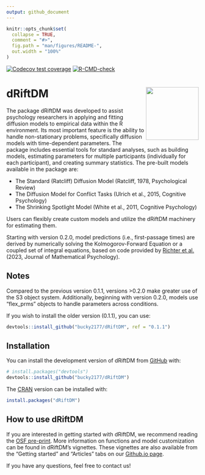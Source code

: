 ```yaml
---
output: github_document
---
```



```r
knitr::opts_chunk$set(
  collapse = TRUE,
  comment = "#>",
  fig.path = "man/figures/README-",
  out.width = "100%"
)
```

<!-- badges: start -->
[![Codecov test coverage](https://codecov.io/gh/bucky2177/dRiftDM/graph/badge.svg)](https://app.codecov.io/gh/bucky2177/dRiftDM)
[![R-CMD-check](https://github.com/bucky2177/dRiftDM/actions/workflows/R-CMD-check.yaml/badge.svg)](https://github.com/bucky2177/dRiftDM/actions/workflows/R-CMD-check.yaml)
<!-- badges: end -->

# dRiftDM <img src="man/figures/logo.png" align="right" height="138" alt="" />


The package dRiftDM was developed to assist psychology researchers in applying and fitting diffusion models to empirical data within the R environment. Its most important feature is the ability to handle non-stationary problems, specifically diffusion models with time-dependent parameters. The package includes essential tools for standard analyses, such as building models, estimating parameters for multiple participants (individually for each participant), and creating summary statistics. The pre-built models available in the package are:

- The Standard (Ratcliff) Diffusion Model (Ratcliff, 1978, Psychological Review)
- The Diffusion Model for Conflict Tasks (Ulrich et al., 2015, Cognitive Psychology)
- The Shrinking Spotlight Model  (White et al., 2011, Cognitive Psychology)

Users can flexibly create custom models and utilize the dRiftDM machinery for estimating them.

Starting with version 0.2.0, model predictions (i.e., first-passage times) are derived by numerically solving the Kolmogorov-Forward Equation or a coupled set of integral equations, based on code provided by [Richter et al.](https://doi.org/10.1016/j.jmp.2023.102756) (2023, Journal of Mathematical Psychology).


## Notes

Compared to the previous version 0.1.1, versions >0.2.0 make greater use of the S3 object system. Additionally, beginning with version 0.2.0, models use "flex_prms" objects to handle parameters across conditions.

If you wish to install the older version (0.1.1), you can use:

```r
devtools::install_github("bucky2177/dRiftDM", ref = "0.1.1")
```

## Installation

You can install the development version of dRiftDM from [GitHub](https://github.com/) with:

```r
# install.packages("devtools")
devtools::install_github("bucky2177/dRiftDM")
```

The [CRAN](https://cran.r-project.org/) version can be installed with:

```r
install.packages("dRiftDM")
```

## How to use dRiftDM

If you are interested in getting started with dRiftDM, we recommend reading the [OSF pre-print](https://osf.io/preprints/osf/3t2vf). More information on functions and model customization can be found in dRiftDM's vignettes. These vignettes are also available from the "Getting started" and "Articles" tabs on our [Github.io page](https://bucky2177.github.io/dRiftDM/).

If you have any questions, feel free to contact us!


